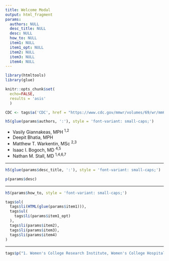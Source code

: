 ```yaml
---
title: Welcome Modal
output: html_fragment
params:
  authors: NULL
  desc_title: NULL
  desc: NULL
  how_to: NULL
  item1: NULL
  item1_opt: NULL
  item2: NULL
  item3: NULL
  item4: NULL
---
```


```r
library(htmltools)
library(glue)

knitr::opts_chunk$set(
  echo=FALSE, 
  results = 'asis'
  )

CDC <- tags$a('CDC', href = "https://www.cdc.gov/mmwr/volumes/69/wr/mm6912e2.htm", target = "_blank")
```

```r
h5(glue(params$authors, ':'), style = 'font-variant: small-caps;')
```

<ul>
  <li>Vasily Giannakeas, MPH <sup class='f7'>1,2</sup></li>
  <li>Deepit Bhatia, MPH</li>
  <li>Matthew T. Warkentin, MSc <sup class='f7'>2,3</sup></li>
  <li>Isaac I. Bogoch, MD <sup class='f7'>4,5</sup></li>
  <li>Nathan M. Stall, MD <sup class='f7'>1,4,6,7</sup></li>
</ul>

<hr />

```r
h5(glue(params$desc_title, ':'), style = 'font-variant: small-caps;')

p(params$desc)
```

<hr />

```r
h5(params$how_to, style = 'font-variant: small-caps;')
```

```r
tags$ol(
  tags$li(HTML(glue(params$item1))),
  tags$ul(
    tags$li(params$item1_opt)
  ),
  tags$li(params$item2),
  tags$li(params$item3),
  tags$li(params$item4)
)
```

<hr />

```r
tags$p("1. Women's College Research Institute, Women's College Hospital, Toronto, Ontario, Canada; 2. Dalla Lana School of Public Health, University of Toronto, Toronto, Ontario, Canada; 3. Lunenfeld-Tanenbaum Research Institute, Sinai Health System, Toronto, Ontario, Canada; 4. Department of Medicine, University of Toronto, Toronto, Ontario, Canada; 5. Divisions of General Internal Medicine and Infectious Diseases, University Health Network, Toronto, Canada; 6. Institute of Health Policy, Management and Evaluation, University of Toronto, Toronto, Ontario, Canada; 7. Divisions of General Internal Medicine and Geriatrics, Sinai Health System, Toronto, Ontario, Canada", class = 'f7')
```
